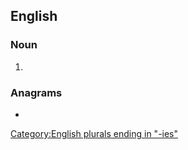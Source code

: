 {{also|idolâtries}}
==English==

===Noun===
{{head|en|noun plural form}}

# {{plural of|idolatry|lang=en}}

===Anagrams===
* {{anagrams|en|a=adeiilorst|editorials|idolatrise|radiolites}}

[[Category:English plurals ending in "-ies"]]